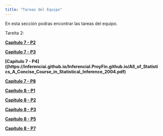 ```yaml
---
title: "Tareas del Equipo"
---
```

En esta sección podras encontrar las tareas del equipo.

Tareita 2:


**[Capítulo 7 - P2](https://inferenciai.github.io/InferenciaI.ProyFin.github.io/T2_C7P2.html)**

**[Capítulo 7 - P3](https://inferenciai.github.io/InferenciaI.ProyFin.github.io/T2_C7P3.html)**

**[Capítulo 7 - P4]((https://inferenciai.github.io/InferenciaI.ProyFin.github.io/All_of_Statistics_A_Concise_Course_in_Statistical_Inference_2004.pdf)**

**[Capítulo 7 - P8](https://inferenciai.github.io/InferenciaI.ProyFin.github.io/T2_C7P8.html)**

**[Capítulo 8 - P1](https://www.google.com)**

**[Capítulo 8 - P2](https://www.google.com)**

**[Capítulo 8 - P3](https://inferenciai.github.io/InferenciaI.ProyFin.github.io/T2_C8P3.html)**

**[Capítulo 8 - P5](https://inferenciai.github.io/InferenciaI.ProyFin.github.io/T2_C8P5.html)**

**[Capítulo 8 - P7](https://www.google.com)**
    
